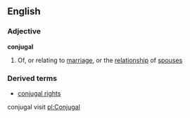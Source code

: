 ==English==
===Adjective===
'''conjugal'''
#Of, or relating to [[marriage]], or the [[relationship]] of [[spouses]]
===Derived terms===
*[[conjugal rights]]
conjugal visit
[[pl:Conjugal]]